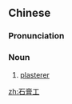 ==Chinese==
{{zh-forms|type=21}}

===Pronunciation===
{{zh-pron
|m=shígāogōng
|cat=n
}}

===Noun===
{{zh-noun}}

# [[plasterer]]

[[zh:石膏工]]